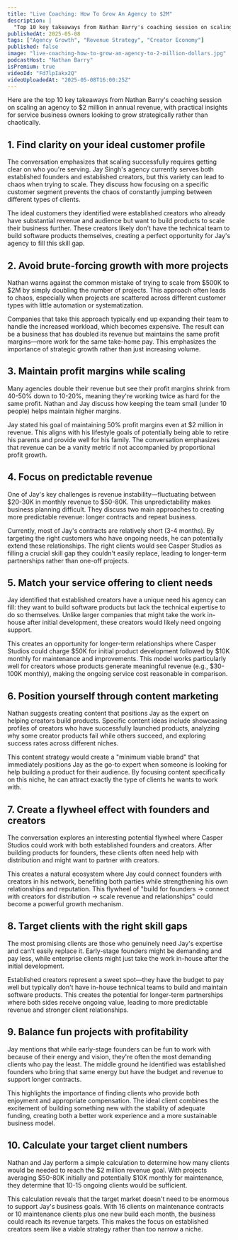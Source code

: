 ```yaml
---
title: "Live Coaching: How To Grow An Agency to $2M"
description: |
  "Top 10 key takeaways from Nathan Barry's coaching session on scaling an agency to $2 million in annual revenue, with practical insights for service business owners looking to grow strategically rather than chaotically."
publishedAt: 2025-05-08
tags: ["Agency Growth", "Revenue Strategy", "Creator Economy"]
published: false
image: "live-coaching-how-to-grow-an-agency-to-2-million-dollars.jpg"
podcastHost: "Nathan Barry"
isPremium: true
videoId: "Fd7lpIakx2Q"
videoUploadedAt: "2025-05-08T16:00:25Z"
---
```



<PodcastSummaryPageLayout frontmatter={frontmatter}>
Here are the top 10 key takeaways from Nathan Barry's coaching session on scaling an agency to $2 million in annual revenue, with practical insights for service business owners looking to grow strategically rather than chaotically.

## 1. Find clarity on your ideal customer profile

The conversation emphasizes that scaling successfully requires getting clear on who you're serving. Jay Singh's agency currently serves both established founders and established creators, but this variety can lead to chaos when trying to scale. They discuss how focusing on a specific customer segment prevents the chaos of constantly jumping between different types of clients.

The ideal customers they identified were established creators who already have substantial revenue and audience but want to build products to scale their business further. These creators likely don't have the technical team to build software products themselves, creating a perfect opportunity for Jay's agency to fill this skill gap.

## 2. Avoid brute-forcing growth with more projects

Nathan warns against the common mistake of trying to scale from $500K to $2M by simply doubling the number of projects. This approach often leads to chaos, especially when projects are scattered across different customer types with little automation or systematization.

Companies that take this approach typically end up expanding their team to handle the increased workload, which becomes expensive. The result can be a business that has doubled its revenue but maintains the same profit margins—more work for the same take-home pay. This emphasizes the importance of strategic growth rather than just increasing volume.

## 3. Maintain profit margins while scaling

Many agencies double their revenue but see their profit margins shrink from 40-50% down to 10-20%, meaning they're working twice as hard for the same profit. Nathan and Jay discuss how keeping the team small (under 10 people) helps maintain higher margins.

Jay stated his goal of maintaining 50% profit margins even at $2 million in revenue. This aligns with his lifestyle goals of potentially being able to retire his parents and provide well for his family. The conversation emphasizes that revenue can be a vanity metric if not accompanied by proportional profit growth.

## 4. Focus on predictable revenue

One of Jay's key challenges is revenue instability—fluctuating between $20-30K in monthly revenue to $50-80K. This unpredictability makes business planning difficult. They discuss two main approaches to creating more predictable revenue: longer contracts and repeat business.

Currently, most of Jay's contracts are relatively short (3-4 months). By targeting the right customers who have ongoing needs, he can potentially extend these relationships. The right clients would see Casper Studios as filling a crucial skill gap they couldn't easily replace, leading to longer-term partnerships rather than one-off projects.

## 5. Match your service offering to client needs

Jay identified that established creators have a unique need his agency can fill: they want to build software products but lack the technical expertise to do so themselves. Unlike larger companies that might take the work in-house after initial development, these creators would likely need ongoing support.

This creates an opportunity for longer-term relationships where Casper Studios could charge $50K for initial product development followed by $10K monthly for maintenance and improvements. This model works particularly well for creators whose products generate meaningful revenue (e.g., $30-100K monthly), making the ongoing service cost reasonable in comparison.

## 6. Position yourself through content marketing

Nathan suggests creating content that positions Jay as the expert on helping creators build products. Specific content ideas include showcasing profiles of creators who have successfully launched products, analyzing why some creator products fail while others succeed, and exploring success rates across different niches.

This content strategy would create a "minimum viable brand" that immediately positions Jay as the go-to expert when someone is looking for help building a product for their audience. By focusing content specifically on this niche, he can attract exactly the type of clients he wants to work with.

## 7. Create a flywheel effect with founders and creators

The conversation explores an interesting potential flywheel where Casper Studios could work with both established founders and creators. After building products for founders, these clients often need help with distribution and might want to partner with creators.

This creates a natural ecosystem where Jay could connect founders with creators in his network, benefiting both parties while strengthening his own relationships and reputation. This flywheel of "build for founders → connect with creators for distribution → scale revenue and relationships" could become a powerful growth mechanism.

## 8. Target clients with the right skill gaps

The most promising clients are those who genuinely need Jay's expertise and can't easily replace it. Early-stage founders might be demanding and pay less, while enterprise clients might just take the work in-house after the initial development.

Established creators represent a sweet spot—they have the budget to pay well but typically don't have in-house technical teams to build and maintain software products. This creates the potential for longer-term partnerships where both sides receive ongoing value, leading to more predictable revenue and stronger client relationships.

## 9. Balance fun projects with profitability

Jay mentions that while early-stage founders can be fun to work with because of their energy and vision, they're often the most demanding clients who pay the least. The middle ground he identified was established founders who bring that same energy but have the budget and revenue to support longer contracts.

This highlights the importance of finding clients who provide both enjoyment and appropriate compensation. The ideal client combines the excitement of building something new with the stability of adequate funding, creating both a better work experience and a more sustainable business model.

## 10. Calculate your target client numbers

Nathan and Jay perform a simple calculation to determine how many clients would be needed to reach the $2 million revenue goal. With projects averaging $50-80K initially and potentially $10K monthly for maintenance, they determine that 10-15 ongoing clients would be sufficient.

This calculation reveals that the target market doesn't need to be enormous to support Jay's business goals. With 16 clients on maintenance contracts or 10 maintenance clients plus one new build each month, the business could reach its revenue targets. This makes the focus on established creators seem like a viable strategy rather than too narrow a niche.

</PodcastSummaryPageLayout>
